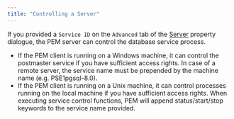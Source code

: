 ```yaml
---
title: "Controlling a Server"
---
```


<div id="control_server" class="registered_link"></div>

If you provided a `Service ID` on the `Advanced` tab of the [Server](07_pem_define_connection/#pem_define_connection) property dialogue, the PEM server can control the database service process.

-   If the PEM client is running on a Windows machine, it can control the postmaster service if you have sufficient access rights. In case of a remote server, the service name must be prepended by the machine name (e.g. PSE1pgsql-8.0).
-   If the PEM client is running on a Unix machine, it can control processes running on the local machine if you have sufficient access rights. When executing service control functions, PEM will append status/start/stop keywords to the service name provided.
